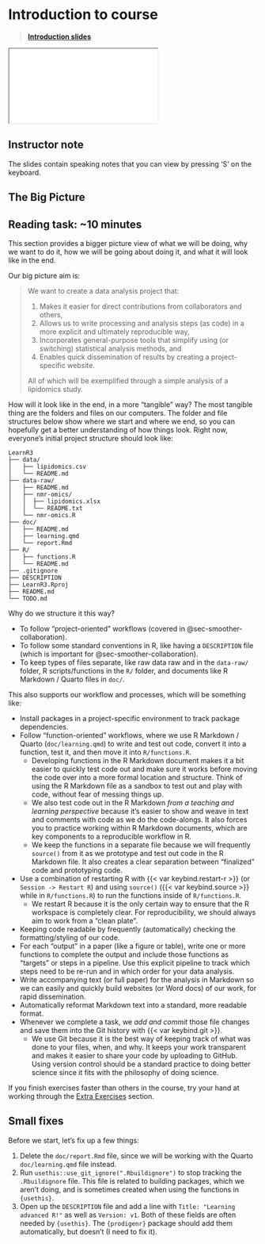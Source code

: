 # Introduction to course {#sec-introduction}

> [**Introduction slides**](../slides/introduction.html)

<div>

```{=html}
<iframe class="slide-deck" src="../slides/introduction.html"></iframe>
```

</div>

::: {.callout-note collapse="true"}
## Instructor note

The slides contain speaking notes that you can view by pressing 'S' on
the keyboard.
:::

## The Big Picture

::: callout-note
## Reading task: \~10 minutes

This section provides a bigger picture view of what we will be doing,
why we want to do it, how we will be going about doing it, and what it
will look like in the end.

Our big picture aim is:

> We want to create a data analysis project that:
>
> 1.  Makes it easier for direct contributions from collaborators and
>     others,
> 2.  Allows us to write processing and analysis steps (as code) in a
>     more explicit and ultimately reproducible way,
> 3.  Incorporates general-purpose tools that simplify using (or
>     switching) statistical analysis methods, and
> 4.  Enables quick dissemination of results by creating a
>     project-specific website.
>
> All of which will be exemplified through a simple analysis of a
> lipidomics study.

<!-- TODO: Pipeline, workflow image? -->

How will it look like in the end, in a more "tangible" way? The most
tangible thing are the folders and files on our computers. The folder
and file structures below show where we start and where we end, so you
can hopefully get a better understanding of how things look. Right now,
everyone's initial project structure should look like:

```         
LearnR3
├── data/
│   ├── lipidomics.csv
│   └── README.md
├── data-raw/
│   ├── README.md
│   ├── nmr-omics/
│   │  ├── lipidomics.xlsx
│   │  └── README.txt
│   └── nmr-omics.R
├── doc/
│   ├── README.md
│   ├── learning.qmd
│   └── report.Rmd
├── R/
│   ├── functions.R
│   └── README.md
├── .gitignore
├── DESCRIPTION
├── LearnR3.Rproj
├── README.md
└── TODO.md
```

<!-- At the end of this course, it should look something like: -->

<!-- TODO: Paste from final output of running code in -->

Why do we structure it this way?

-   To follow "project-oriented" workflows (covered in
    @sec-smoother-collaboration).
-   To follow some standard conventions in R, like having a
    `DESCRIPTION` file (which is important for
    @sec-smoother-collaboration).
-   To keep types of files separate, like raw data raw and in the
    `data-raw/` folder, R scripts/functions in the `R/` folder, and
    documents like R Markdown / Quarto files in `doc/`.

This also supports our workflow and processes, which will be something
like:

-   Install packages in a project-specific environment to track package
    dependencies.
-   Follow "function-oriented" workflows, where we use R Markdown /
    Quarto (`doc/learning.qmd`) to write and test out code, convert it
    into a function, test it, and then move it into `R/functions.R`.
    -   Developing functions in the R Markdown document makes it a bit
        easier to quickly test code out and make sure it works before
        moving the code over into a more formal location and structure.
        Think of using the R Markdown file as a sandbox to test out and
        play with code, without fear of messing things up.
    -   We also test code out in the R Markdown *from a teaching and
        learning perspective* because it's easier to show and weave in
        text and comments with code as we do the code-alongs. It also
        forces you to practice working within R Markdown documents,
        which are key components to a reproducible workflow in R.
    -   We keep the functions in a separate file because we will
        frequently `source()` from it as we prototype and test out code
        in the R Markdown file. It also creates a clear separation
        between "finalized" code and prototyping code.
-   Use a combination of restarting R with {{< var keybind.restart-r >}}
    (or `Session -> Restart R`) and using `source()`
    ({{< var keybind.source >}} while in `R/functions.R`) to run the
    functions inside of `R/functions.R`.
    -   We restart R because it is the only certain way to ensure that
        the R workspace is completely clear. For reproducibility, we
        should always aim to work from a "clean plate".
-   Keeping code readable by frequently (automatically) checking the
    formatting/styling of our code.
-   For each "output" in a paper (like a figure or table), write one or
    more functions to complete the output and include those functions as
    "targets" or steps in a pipeline. Use this explicit pipeline to
    track which steps need to be re-run and in which order for your data
    analysis.
-   Write accompanying text (or full paper) for the analysis in Markdown
    so we can easily and quickly build websites (or Word docs) of our
    work, for rapid dissemination.
-   Automatically reformat Markdown text into a standard, more readable
    format.
-   Whenever we complete a task, we *add and commit* those file changes
    and save them into the Git history with {{< var keybind.git >}}.
    -   We use Git because it is the best way of keeping track of what
        was done to your files, when, and why. It keeps your work
        transparent and makes it easier to share your code by uploading
        to GitHub. Using version control should be a standard practice
        to doing better science since it fits with the philosophy of
        doing science.

::: callout-tip
If you finish exercises faster than others in the course, try your hand
at working through the [Extra Exercises](appendix/extra-exercises.qmd)
section.
:::
:::

## Small fixes

Before we start, let's fix up a few things:

<!-- TODO: Move these over into the pre-course tasks (or delete them) after the course ends. -->

1.  Delete the `doc/report.Rmd` file, since we will be working with the
    Quarto `doc/learning.qmd` file instead.
2.  Run `usethis::use_git_ignore(".Rbuildignore")` to stop tracking the
    `.Rbuildignore` file. This file is related to building packages,
    which we aren't doing, and is sometimes created when using the
    functions in `{usethis}`.
3.  Open up the `DESCRIPTION` file and add a line with
    `Title: "Learning advanced R!"` as well as `Version: v1`. Both of
    these fields are often needed by `{usethis}`. The `{prodigenr}`
    package should add them automatically, but doesn't (I need to fix
    it).
